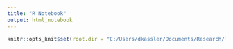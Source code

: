 ```yaml
---
title: "R Notebook"
output: html_notebook
---
```


```r
knitr::opts_knit$set(root.dir = "C:/Users/dkassler/Documents/Research/ldreg")

```

```r

```


